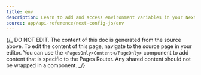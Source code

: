 ```yaml
---
title: env
description: Learn to add and access environment variables in your Next.js application at build time.
source: app/api-reference/next-config-js/env
---
```


{/_ DO NOT EDIT. The content of this doc is generated from the source above. To edit the content of this page, navigate to the source page in your editor. You can use the `<PagesOnly>Content</PageOnly>` component to add content that is specific to the Pages Router. Any shared content should not be wrapped in a component. _/}
